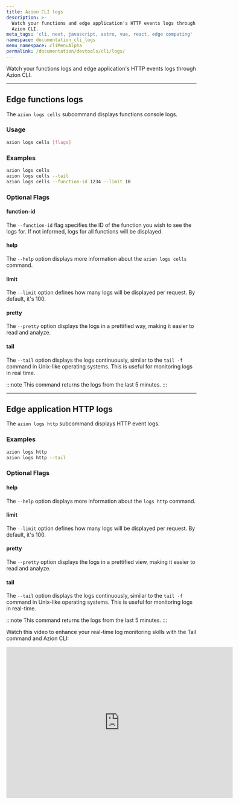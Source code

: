 ```yaml
---
title: Azion CLI logs
description: >-
  Watch your functions and edge application's HTTP events logs through
  Azion CLI.
meta_tags: 'cli, next, javascript, astro, vue, react, edge computing'
namespace: documentation_cli_logs
menu_namespace: cliMenuAlpha
permalink: /documentation/devtools/cli/logs/
---
```


Watch your functions logs and edge application's HTTP events logs through Azion CLI.

---

## Edge functions logs

The `azion logs cells` subcommand displays functions console logs.

### Usage

```bash
azion logs cells [flags]
```

### Examples

```bash
azion logs cells
azion logs cells --tail
azion logs cells --function-id 1234 --limit 10
```

### Optional Flags

#### function-id

The `--function-id` flag specifies the ID of the function you wish to see the logs for. If not informed, logs for all functions will be displayed.

#### help

The `--help` option displays more information about the `azion logs cells` command.

#### limit

The `--limit` option defines how many logs will be displayed per request. By default, it's 100.

#### pretty

The `--pretty` option displays the logs in a prettified way, making it easier to read and analyze.

#### tail

The `--tail` option displays the logs continuously, similar to the `tail -f` command in Unix-like operating systems. This is useful for monitoring logs in real time.

:::note 
This command returns the logs from the last 5 minutes.
:::

---

## Edge application HTTP logs

The `azion logs http` subcommand displays HTTP event logs.

### Examples

```bash
azion logs http
azion logs http --tail
```

### Optional Flags

#### help

The `--help` option displays more information about the `logs http` command.

#### limit

The `--limit` option defines how many logs will be displayed per request. By default, it's 100.

#### pretty

The `--pretty` option displays the logs in a prettified view, making it easier to read and analyze.

#### tail

The `--tail` option displays the logs continuously, similar to the `tail -f` command in Unix-like operating systems. This is useful for monitoring logs in real-time.

:::note 
This command returns the logs from the last 5 minutes.
:::

Watch this video to enhance your real-time log monitoring skills with the Tail command and Azion CLI:
<div class="cms-embed">
  <iframe width="600" height="400" src="https://www.youtube.com/embed/PdS3q7h2YiM?si=m8mXsojktEXnftuN" loading="lazy" title="YouTube video player" frameborder="0" allow="accelerometer; autoplay; clipboard-write; encrypted-media; gyroscope; picture-in-picture; web-share" allowfullscreen></iframe>
</div>

